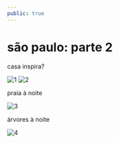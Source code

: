 ```yaml
---
public: true
---
```


# são paulo: parte 2

casa inspira?

![1](./1.jpg)
![2](./2.jpg)

praia à noite

![3](./3.jpg)

árvores à noite

![4](./4.jpg)
